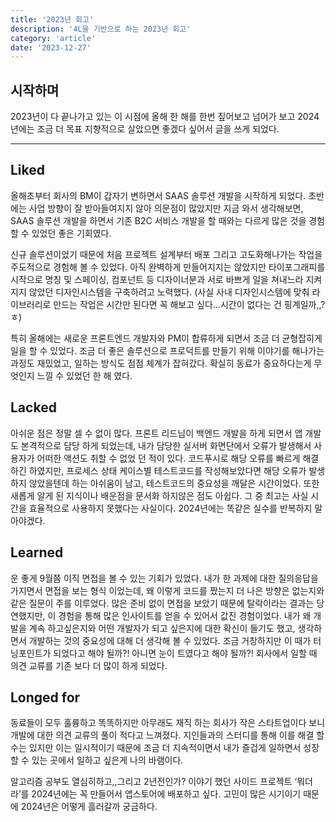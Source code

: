 ```yaml
---
title: '2023년 회고'
description: '4L을 기반으로 하는 2023년 회고'
category: 'article'
date: '2023-12-27'
---
```


## 시작하며

2023년이 다 끝나가고 있는 이 시점에 올해 한 해를 한번 짚어보고 넘어가 보고 2024년에는 조금 더 목표 지향적으로 살았으면 좋겠다 싶어서 글을 쓰게 되었다.

---

## Liked

올해초부터 회사의 BM이 갑자기 변하면서 SAAS 솔루션 개발을 시작하게 되었다. 초반에는 사업 방향이 잘 받아들여지지 않아 의문점이 많았지만 지금 와서 생각해보면, SAAS 솔루션 개발을 하면서 기존 B2C 서비스 개발을 할 때와는 다르게 많은 것을 경험 할 수 있었던 좋은 기회였다.

신규 솔루션이었기 때문에 처음 프로젝트 설계부터 배포 그리고 고도화해나가는 작업을 주도적으로 경험해 볼 수 있었다. 아직 완벽하게 만들어지지는 않았지만 타이포그래피를 시작으로 명칭 및 스페이싱, 컴포넌트 등 디자이너분과 서로 바쁘게 일을 쳐내느라 지켜지지 않았던 디자인시스템을 구축하려고 노력했다. (사실 사내 디자인시스템에 맞춰 라이브러리로 만드는 작업은 시간만 된다면 꼭 해보고 싶다…시간이 없다는 건 핑계일까,,?ㅎ)

특히 올해에는 새로운 프론트엔드 개발자와 PM이 합류하게 되면서 조금 더 균형잡히게 일을 할 수 있었다. 조금 더 좋은 솔루션으로 프로덕트를 만들기 위해 이야기를 해나가는 과정도 재밌었고, 일하는 방식도 점점 체계가 잡혀갔다. 확실히 동료가 중요하다는게 무엇인지 느낄 수 있었던 한 해 였다.

## Lacked

아쉬운 점은 정말 셀 수 없이 많다. 프론트 리드님이 백엔드 개발을 하게 되면서 앱 개발도 본격적으로 담당 하게 되었는데, 내가 담당한 실서버 화면단에서 오류가 발생해서 사용자가 어떠한 액션도 취할 수 없었 던 적이 있다. 코드푸시로 해당 오류를 빠르게 해결하긴 하였지만, 프로세스 상태 케이스별 테스트코드를 작성해보았다면 해당 오류가 발생하지 않았을텐데 하는 아쉬움이 남고, 테스트코드의 중요성을 깨달은 시간이었다. 또한 새롭게 알게 된 지식이나 배운점을 문서화 하지않은 점도 아쉽다. 그 중 최고는 사실 시간을 효율적으로 사용하지 못했다는 사실이다. 2024년에는 똑같은 실수를 반복하지 말아야겠다.

## Learned

운 좋게 9월쯤 이직 면접을 볼 수 있는 기회가 있었다. 내가 한 과제에 대한 질의응답을 가지면서 면접을 보는 형식 이었는데, 왜 이렇게 코드를 짰는지 더 나은 방향은 없는지와 같은 질문이 주를 이루었다. 많은 준비 없이 면접을 보았기 때문에 탈락이라는 결과는 당연했지만, 이 경험을 통해 많은 인사이트를 얻을 수 있어서 값진 경험이었다. 내가 왜 개발을 계속 하고싶은지와 어떤 개발자가 되고 싶은지에 대한 확신이 들기도 했고, 생각하면서 개발하는 것의 중요성에 대해 더 생각해 볼 수 있었다. 조금 거창하지만 이 때가 터닝포인트가 되었다고 해야 될까?! 아니면 눈이 트였다고 해야 될까?! 회사에서 일할 때 의견 교류를 기존 보다 더 많이 하게 되었다.

## Longed for

동료들이 모두 훌륭하고 똑똑하지만 아무래도 재직 하는 회사가 작은 스타트업이다 보니 개발에 대한 의견 교류의 풀이 적다고 느껴졌다. 지인들과의 스터디를 통해 이를 해결 할 수는 있지만 이는 일시적이기 때문에 조금 더 지속적이면서 내가 즐겁게 일하면서 성장할 수 있는 곳에서 일하고 싶은게 나의 바램이다.

알고리즘 공부도 열심히하고,,그리고 2년전인가? 이야기 했던 사이드 프로젝트 ‘뭐더라’를 2024년에는 꼭 만들어서 앱스토어에 배포하고 싶다. 고민이 많은 시기이기 때문에 2024년은 어떻게 흘러갈까 궁금하다.
